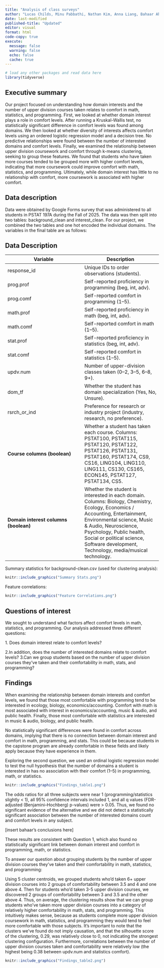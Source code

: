 ```yaml
---
title: "Analysis of class surveys"
author: "Lucas Childs, Minu Pabbathi, Nathan Kim, Anna Liang, Bahaar Ahuja"
date: last-modified
published-title: "Updated"
editor: visual
format: html
code-copy: true
execute:
  message: false
  warning: false
  echo: false
  cache: true
---
```


```r
# load any other packages and read data here
library(tidyverse)
```

## Executive summary

Our project focused on understanding how domain interests and the number of upper division courses taken relates to comfort in math, statistics, and programming. First, we looked at whether domain interest plays a role in comfort levels. After running a Kruskal-Wallis test, no statistically significant difference in comfort levels was found among domains. We then looked at whether diversity of interests affects comfort levels using an ordered logistic regression model and a decision tree. No predictive relationships were found between the number of interested domains and comfort levels. Finally, we examined the relationship between upper division coursework and comfort through k-means clustering, seeking to group these features. We found that students who have taken more courses tended to be grouped more with higher comfort levels, indicating that more coursework could improve comfort with math, statistics, and programming. Ultimately, while domain interest has little to no relationship with comfort, more coursework is associated with higher comfort.

## Data description

Data were obtained by Google Forms survey that was administered to all students in PSTAT 197A during the Fall of 2025. The data was then split into two tables: background_clean and interest_clean. For our project, we combined the two tables and one hot encoded the individual domains. The variables in the final table are as follows:

## Data Description

| Variable | Description |
|------------------------------------|------------------------------------|
| response_id | Unique IDs to order observations (students). |
| prog.prof | Self-reported proficiency in programming (beg, int, adv). |
| prog.comf | Self-reported comfort in programming (1–5). |
| math.prof | Self-reported proficiency in math (beg, int, adv). |
| math.comf | Self-reported comfort in math (1–5). |
| stat.prof | Self-reported proficiency in statistics (beg, int, adv). |
| stat.comf | Self-reported comfort in statistics (1–5). |
| updv.num | Number of upper-division classes taken (0–2, 3–5, 6–8, 9+). |
| dom_tf | Whether the student has domain specialization (Yes, No, Unsure). |
| rsrch_or_ind | Preference for research or industry project (industry, research, no preference). |
| **Course columns (boolean)** | Whether a student has taken each course. Columns: PSTAT100, PSTAT115, PSTAT120, PSTAT122, PSTAT126, PSTAT131, PSTAT160, PSTAT174, CS9, CS16, LING104, LING110, LING111, CS130, CS165, ECON145, PSTAT127, PSTAT134, CS5. |
| **Domain interest columns (boolean)** | Whether the student is interested in each domain. Columns: Biology, Chemistry, Ecology, Economics / Accounting, Entertainment, Environmental science, Music & Audio, Neuroscience, Psychology, Public health, Social or political science, Software development, Technology, media/musical technology. |

Summary statistics for background-clean.csv (used for clustering analysis):

```r
knitr::include_graphics("Summary Stats.png")
```

Feature correlations:

```r
knitr::include_graphics("Feature Correlations.png")
```

## Questions of interest

We sought to understand what factors affect comfort levels in math, statistics, and programming. Our analysis addressed three different questions:

1\. Does domain interest relate to comfort levels?

2.In addition, does the number of interested domains relate to comfort levels? 3.Can we group students based on the number of upper division courses they’ve taken and their comfortability in math, stats, and programming?

## Findings

When examining the relationship between domain interests and comfort levels, we found that those most comfortable with programming tend to be interested in ecology, biology, economics/accounting. Comfort with math is most associated with interest in economics/accounting, music & audio, and public health. Finally, those most comfortable with statistics are interested in music & audio, biology, and public health.

No statistically significant differences were found in comfort across domains, implying that there is no connection between domain interest and comfort in math, programming, and stats. This could be because students in the capstone program are already comfortable in these fields and likely apply because they have experience in them.

Exploring the second question, we used an ordinal logistic regression model to test the null hypothesis that the number of domains a student is interested in has no association with their comfort (1–5) in programming, math, or statistics.

```r
knitr::include_graphics("Findings_table1.png")
```

The odds ratios for all three subjects were near 1 (programming/statistics slightly \< 1), all 95% confidence intervals included 1, and all q values (FDR-adjusted (Benjamini–Hochberg) p-values) were \> 0.05. Thus, we found no significant evidence of the alternative and we did not detect a statistically significant association between the number of interested domains count and comfort levels in any subject.

\[insert bahaar’s conclusions here\]

These results are consistent with Question 1, which also found no statistically significant link between domain interest and comfort in programming, math, or statistics.

To answer our question about grouping students by the number of upper division courses they’ve taken and their comfortability in math, statistics, and programming:

Using 5 cluster centroids, we grouped students who'd taken 6+ upper division courses into 2 groups of comfortability between 3.5 and 4 and one above 4. Then for students who'd taken 3-5 upper division courses, we discovered 2 groups of comfortability between 3 and 3.5 and the other above 4. Thus, on average, the clustering results show that we can group students who've taken more upper division courses into a category of relatively higher comfortability in math, stats, and programming. This intuitively makes sense, because as students complete more upper division coursework in math, statistics, and programming they would tend to feel more comfortable with those subjects. It’s important to note that the clusters we’ve found do not imply causation, and that the silhouette score of the clustering, 0.29, was relatively close to 0, not indicating the strongest clustering configuration. Furthermore, correlations between the number of upper division courses taken and comfortability were relatively low (the highest being 0.38 between updv.num and statistics comfort).

```r
knitr::include_graphics("Findings_table2.png")

```
